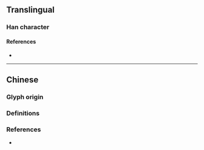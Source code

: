 {{also|的}}
{{character info/new}}
==Translingual==

===Han character===
{{Han char|rn=72|rad=日|as=03|sn=7|four=67020|canj=API,APM|ids=⿰日勺}}

====References====
* {{Han ref|kx=0490.130|dkj=13760|dj=0851.140|hdz=21487.150|uh=65F3|ud=26099|bh=CAFA|bd=51962}}

----

==Chinese==

===Glyph origin===
{{Han etym}}

===Definitions===
{{zh-see|的|a|[[clear]]; [[red]] [[dot]] worn on the [[face]] by [[women]]}}

===References===
* {{R:twedu|B01521}}